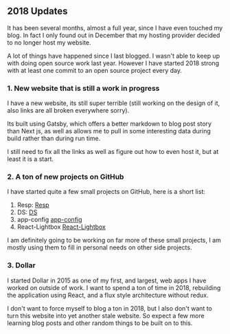 ## 2018 Updates

It has been several months, almost a full year, since I have even touched my blog. In fact I only found out in December that my hosting provider decided to no longer host my website.

A lot of things have happened since I last blogged. I wasn't able to keep up with doing open
source work last year. However I have started 2018 strong with at least one commit to an open
source project every day.

### 1. New website that is still a work in progress

I have a new website, its still super terrible (still working on the design of it, also links are all broken everywhere sorry).

Its built using Gatsby, which offers a better markdown to blog post story than Next js, as well as allows me to pull in some interesting data during build rather than during run time.

I still need to fix all the links as well as figure out how to even host it, but at least it is a start.

### 2. A ton of new projects on GitHub

I have started quite a few small projects on GitHub, here is a short list:

1.  Resp: [Resp](https://github.com/hamlim/resp)
2.  DS: [DS](https://github.com/hamlim/ds)
3.  app-config [app-config](https://github.com/hamlim/app-config)
4.  React-Lightbox [React-Lightbox](https://github.com/hamlim/React-Lightbox)

I am definitely going to be working on far more of these small projects, I am mostly using them to fill in personal needs on other side projects.

### 3. Dollar

I started Dollar in 2015 as one of my first, and largest, web apps I have worked on outside of work. I want to spend a ton of time in 2018, rebuilding the application using React, and a flux style architecture without redux.

I don't want to force myself to blog a ton in 2018, but I also don't want to turn this website into yet another stale website. So expect a few more learning blog posts and other random things to be built on to this.


>